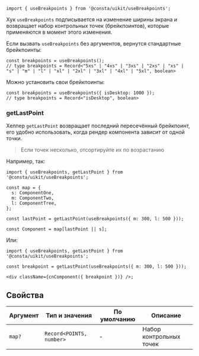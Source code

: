 ```tsx
import { useBreakpoints } from '@consta/uikit/useBreakpoints';
```

Хук `useBreakpoints` подписывается на изменение ширины экрана и возвращает набор контрольных точек (брейкпоинтов), которые применяются в момент этого изменения.

Если вызвать `useBreakpoints` без аргументов, вернутся стандартные брейкпоинты:

```tsx
const breakpoints = useBreakpoints();
// type breakpoints = Record<"5xs" | "4xs" | "3xs" | "2xs" | "xs" | "s" | "m" | "l" | "xl" | "2xl" | "3xl" | "4xl" | "5xl", boolean>
```

Можно установить свои брейкпоинты:

```tsx
const breakpoints = useBreakpoints({ isDesktop: 1000 });
// type breakpoints = Record<"isDesktop", boolean>
```

### getLastPoint

Хелпер `getLastPoint` возвращает последний пересечённый брейкпоинт,
его удобно использовать, когда рендер компонента зависит от одной точки.

> Если точек несколько, отсортируйте их по возрастанию

Например, так:

```tsx
import { useBreakpoints, getLastPoint } from '@consta/uikit/useBreakpoints';

const map = {
  s: ComponentOne,
  m: ComponentTwo,
  l: ComponentTree,
};

const lastPoint = getLastPoint(useBreakpoints({ m: 300, l: 500 }));

const Component = map[lastPoint || s];
```

Или:

```tsx
import { useBreakpoints, getLastPoint } from '@consta/uikit/useBreakpoints';

const breakpoint = getLastPoint(useBreakpoints({ m: 300, l: 500 }));

<div className={cnComponent({ breakpoint })} />;
```

## Свойства

| Аргумент | Тип и значения           | По умолчанию | Описание                |
| -------- | ------------------------ | ------------ | ----------------------- |
| `map?`   | `Record<POINTS, number>` | -            | Набор контрольных точек |
